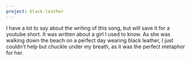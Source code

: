```yaml
---
project: black-leather
---
```


<Comment date="2023-02-15" author="ghstng">
  I have a lot to say about the writing of this song, but will save it for a youtube short. It was written about a girl I used to know. As she was walking down the beach on a perfect day wearing black leather, I just couldn't help but chuckle under my breath, as it was the perfect metaphor for her.
</Comment>
